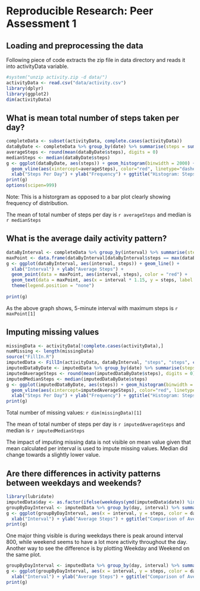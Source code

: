 
Reproducible Research: Peer Assessment 1
========================================

## Loading and preprocessing the data
Following piece of code extracts the zip file in data directory and reads it into activityData variable.
```r
#system("unzip activity.zip -d data/")
activityData <- read.csv("data/activity.csv")
library(dplyr)
library(ggplot2)
dim(activityData)
```


## What is mean total number of steps taken per day?

```r
completeData <- subset(activityData, complete.cases(activityData))
dataByDate <- completeData %>% group_by(date) %>% summarise(steps = sum(steps))
averageSteps <- round(mean(dataByDate$steps), digits = 0)
medianSteps <- median(dataByDate$steps)
g <- ggplot(dataByDate, aes(steps)) + geom_histogram(binwidth = 2000) +
  geom_vline(aes(xintercept=averageSteps), color="red", linetype="dashed", size=1) +
  xlab("Steps Per Day") + ylab("Frequency") + ggtitle("Histogram: Steps Per Day")
print(g)
options(scipen=999)
```

Note: This is a historgram as opposed to a bar plot clearly showing frequency of distribution.

The mean of total number of steps per day is `r averageSteps` and median is `r medianSteps`

## What is the average daily activity pattern?
```r
dataByInterval <- completeData %>% group_by(interval) %>% summarise(steps = mean(steps))
maxPoint <- data.frame(dataByInterval[dataByInterval$steps == max(dataByInterval$steps),])
g <- ggplot(dataByInterval, aes(interval, steps)) + geom_line() +
  xlab("Interval") + ylab("Average Steps") +
  geom_point(data = maxPoint, aes(interval, steps), color = "red") +
  geom_text(data = maxPoint, aes(x = interval * 1.15, y = steps, label = "Max", color = "red")) +
  theme(legend.position = "none")
    
print(g)
```

As the above graph shows, 5-minute interval with maximum steps is `r maxPoint[1]`

## Imputing missing values
```r
missingData <- activityData[!complete.cases(activityData),]
numMissing <- length(missingData)
source("FillIn.R")
imputedData <- FillIn(activityData, dataByInterval, "steps", "steps", c("interval"))
imputedDataByDate <- imputedData %>% group_by(date) %>% summarise(steps = sum(steps))
imputedAverageSteps <- round(mean(imputedDataByDate$steps), digits = 0)
imputedMedianSteps <- median(imputedDataByDate$steps)
g <- ggplot(imputedDataByDate, aes(steps)) + geom_histogram(binwidth = 2000) +
  geom_vline(aes(xintercept=imputedAverageSteps), color="red", linetype="dashed", size=1) +
  xlab("Steps Per Day") + ylab("Frequency") + ggtitle("Histogram: Steps Per Day")
print(g)
```

Total number of missing values: `r dim(missingData)[1]`

The mean of total number of steps per day is `r imputedAverageSteps` and median is `r imputedMedianSteps`

The impact of imputing missing data is not visible on mean value given that mean calculated per interval is used to impute missing values. Median did change towards a slightly lower value.

## Are there differences in activity patterns between weekdays and weekends?
```r
library(lubridate)
imputedData$day <- as.factor(ifelse(weekdays(ymd(imputedData$date)) %in% c("Saturday","Sunday"), "Weekend", "Weekday"))
groupByDayInterval <- imputedData %>% group_by(day, interval) %>% summarise(steps = mean(steps))
g <- ggplot(groupByDayInterval, aes(x = interval, y = steps, color = day)) + geom_line() + facet_wrap(~day, nrow = 2) + 
  xlab("Interval") + ylab("Average Steps") + ggtitle("Comparison of Average Steps (Weekday vs Weekend)")
print(g)
```

One major thing visible is during weekdays there is peak around interval 800, while weekend seems to have a lot more activity throughout the day. Another way to see the difference is by plotting Weekday and Weekend on the same plot.

```r
groupByDayInterval <- imputedData %>% group_by(day, interval) %>% summarise(steps = mean(steps))
g <- ggplot(groupByDayInterval, aes(x = interval, y = steps, color = day)) + geom_line() +
  xlab("Interval") + ylab("Average Steps") + ggtitle("Comparison of Average Steps (Weekday vs Weekend)")
print(g)
```